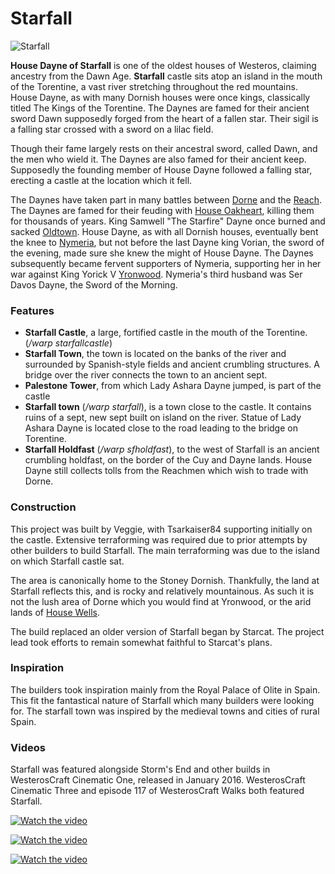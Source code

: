 

# Starfall

<Image src="https://cdn.sanity.io/images/1as7cn02/production/99f2072fd6339d911e46dfc1ef11db6d046f556f-1858x1057.png?w=976&h=350&fit=crop&crop=center&auto=format" alt="Starfall" width={976} height={350}  />

<ProjectDetails
  floatRight
  region="Dorne"
  house="House Dayne"
  type="Castle"
  status="Completed"
  warp="/warp starfall"
  projectLead="Veggie, Tsarkaiser84"
  dateStarted="September 20, 2015"
  dateCompleted="September 20, 2015"
/>

**House Dayne of Starfall** is one of the oldest houses of Westeros, claiming ancestry from the Dawn Age. **Starfall** castle sits atop an island in the mouth of the Torentine, a vast river stretching throughout the red mountains. House Dayne, as with many Dornish houses were once kings, classically titled The Kings of the Torentine. The Daynes are famed for their ancient sword Dawn supposedly forged from the heart of a fallen star. Their sigil is a falling star crossed with a sword on a lilac field.

Though their fame largely rests on their ancestral sword, called Dawn, and the men who wield it. The Daynes are also famed for their ancient keep. Supposedly the founding member of House Dayne followed a falling star, erecting a castle at the location which it fell.

The Daynes have taken part in many battles between [Dorne](https://westeroscraft.com/wiki/dorne) and the [Reach](https://westeroscraft.com/wiki/reach). The Daynes are famed for their feuding with [House Oakheart](https://westeroscraft.com/wiki/reach/old-oak), killing them for thousands of years. King Samwell "The Starfire" Dayne once burned and sacked [Oldtown](https://westeroscraft.com/wiki/reach/oldtown). House Dayne, as with all Dornish houses, eventually bent the knee to [Nymeria](https://westeroscraft.com/wiki/dorne/sunspear), but not before the last Dayne king Vorian, the sword of the evening, made sure she knew the might of House Dayne. The Daynes subsequently became fervent supporters of Nymeria, supporting her in her war against King Yorick V [Yronwood](https://westeroscraft.com/wiki/dorne/yronwood). Nymeria's third husband was Ser Davos Dayne, the Sword of the Morning.  


### Features

* **Starfall Castle**, a large, fortified castle in the mouth of the Torentine. (_/warp starfallcastle_)
* **Starfall Town**, the town is located on the banks of the river and surrounded by Spanish-style fields and ancient crumbling structures. A bridge over the river connects the town to an ancient sept.
* **Palestone Tower**, from which Lady Ashara Dayne jumped, is part of the castle
* **Starfall town** (_/warp starfall_), is a town close to the castle. It contains ruins of a sept, new sept built on island on the river. Statue of Lady Ashara Dayne is located close to the road leading to the bridge on Torentine.
* **Starfall Holdfast** (_/warp sfholdfast_), to the west of Starfall is an ancient crumbling holdfast, on the border of the Cuy and Dayne lands. House Dayne still collects tolls from the Reachmen which wish to trade with Dorne.

### Construction

This project was built by Veggie, with Tsarkaiser84 supporting initially on the castle. Extensive terraforming was required due to prior attempts by other builders to build Starfall. The main terraforming was due to the island on which Starfall castle sat.

The area is canonically home to the Stoney Dornish. Thankfully, the land at Starfall reflects this, and is rocky and relatively mountainous. As such it is not the lush area of Dorne which you would find at Yronwood, or the arid lands of [House Wells](https://westeroscraft.com/wiki/dorne/wells).

The build replaced an older version of Starfall began by Starcat. The project lead took efforts to remain somewhat faithful to Starcat's plans.

### Inspiration

The builders took inspiration mainly from the Royal Palace of Olite in Spain. This fit the fantastical nature of Starfall which many builders were looking for. The starfall town was inspired by the medieval towns and cities of rural Spain.

### Videos

Starfall was featured alongside Storm's End and other builds in WesterosCraft Cinematic One, released in January 2016. WesterosCraft Cinematic Three and episode 117 of WesterosCraft Walks both featured Starfall.


[![Watch the video](https://img.youtube.com/vi/9bOeCaK4yx4/0.jpg)](https://www.youtube.com/embed/9bOeCaK4yx4)



[![Watch the video](https://img.youtube.com/vi/FI6c2DtilM8/0.jpg)](https://www.youtube.com/embed/FI6c2DtilM8)



[![Watch the video](https://img.youtube.com/vi/tPYSX1N8o-A/0.jpg)](https://www.youtube.com/embed/tPYSX1N8o-A)